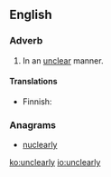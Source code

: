 ==English==

===Adverb===
{{en-adv}}

# In an [[unclear]] manner.

====Translations====
{{trans-top|in an unclear manner}}
* Finnish: {{t|fi|epäselvästi}}
{{trans-mid}}
{{trans-bottom}}

===Anagrams===
* [[nuclearly#English|nuclearly]]

[[ko:unclearly]]
[[io:unclearly]]